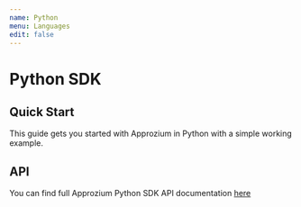 ```yaml
---
name: Python
menu: Languages
edit: false
---
```


# Python SDK

## Quick Start

This guide gets you started with Approzium in Python with a simple working example.

## API

You can find full Approzium Python SDK API documentation [here](api/python/)
